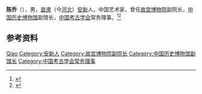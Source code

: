 {{for|南唐官员陈乔|陈乔 (南唐)}}
'''陈乔'''（{{bd|1912年|}}），男，[[直隶|直隶]]（今[[河北|河北]]）[[安新|安新]]人，中国艺术家，曾任[[故宫博物院|故宫博物院]]副院长，[[中国历史博物馆|中国历史博物馆]]副馆长，[[中国考古学会|中国考古学会]]常务理事。<ref>{{Cite book|title=中国当代艺术界名人录|author=中国名人研究院编; 异天, 戈德主编|publisher=社会科学文献出版社|year=1993|isbn=|location=北京|pages=}}</ref><ref>{{Cite book|title=20世纪中华人物名字号辞典|author=周家珍编著|publisher=法律出版社|year=2000|isbn=9787503628320|location=北京|pages=}}</ref>

== 参考资料 ==
{{reflist}}

{{Navboxes
| title  = 陈乔在[[中国考古学会|中国考古学会]]的职务
| list1  =
{{中国考古学会第一届理事会}}
}}

{{Authority control}}
{{DEFAULTSORT:Chen陈}}
[[Category:陈姓|Qiao]]
[[Category:安新人|Category:安新人]]
[[Category:故宫博物院副院长|Category:故宫博物院副院长]]
[[Category:中国历史博物馆副馆长|Category:中国历史博物馆副馆长]]
[[Category:中国考古学会常务理事|Category:中国考古学会常务理事]]

{{中国人物小作品}}